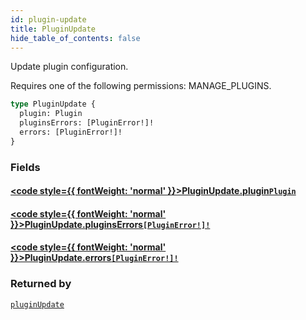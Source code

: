 ```yaml
---
id: plugin-update
title: PluginUpdate
hide_table_of_contents: false
---
```








Update plugin configuration. 

Requires one of the following permissions: MANAGE_PLUGINS.

```graphql
type PluginUpdate {
  plugin: Plugin
  pluginsErrors: [PluginError!]!
  errors: [PluginError!]!
}
```


### Fields

#### [<code style={{ fontWeight: 'normal' }}>PluginUpdate.<b>plugin</b></code>](#)<Bullet />[`Plugin`](../../../developer/api-reference/objects/plugin) <Badge class="secondary" text="object"/>
> 
> 

#### [<code style={{ fontWeight: 'normal' }}>PluginUpdate.<b>pluginsErrors</b></code>](#)<Bullet />[`[PluginError!]!`](../../../developer/api-reference/objects/plugin-error) <Badge class="secondary" text="non-null"/> <Badge class="secondary" text="object"/>
> 
> 

#### [<code style={{ fontWeight: 'normal' }}>PluginUpdate.<b>errors</b></code>](#)<Bullet />[`[PluginError!]!`](../../../developer/api-reference/objects/plugin-error) <Badge class="secondary" text="non-null"/> <Badge class="secondary" text="object"/>
> 
> 



### Returned by

[`pluginUpdate`](../../../developer/api-reference/mutations/plugin-update)  <Badge class="secondary" text="mutation"/>




